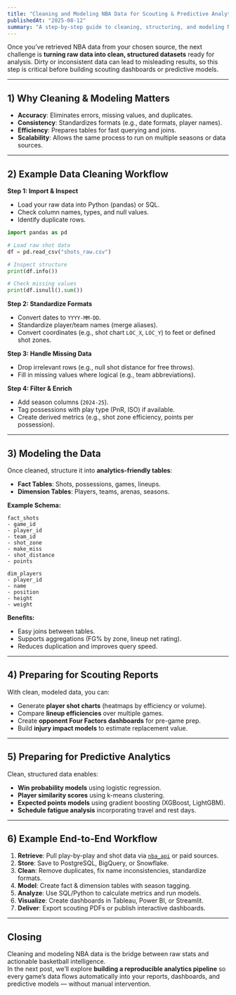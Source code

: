 ```yaml
---
title: "Cleaning and Modeling NBA Data for Scouting & Predictive Analytics"
publishedAt: "2025-08-12"
summary: "A step-by-step guide to cleaning, structuring, and modeling NBA data to prepare it for scouting reports, advanced metrics, and predictive models."
---
```


Once you’ve retrieved NBA data from your chosen source, the next challenge is **turning raw data into clean, structured datasets** ready for analysis. Dirty or inconsistent data can lead to misleading results, so this step is critical before building scouting dashboards or predictive models.

---

## 1) Why Cleaning & Modeling Matters

- **Accuracy**: Eliminates errors, missing values, and duplicates.
- **Consistency**: Standardizes formats (e.g., date formats, player names).
- **Efficiency**: Prepares tables for fast querying and joins.
- **Scalability**: Allows the same process to run on multiple seasons or data sources.

---

## 2) Example Data Cleaning Workflow

**Step 1: Import & Inspect**
- Load your raw data into Python (pandas) or SQL.
- Check column names, types, and null values.
- Identify duplicate rows.

```python
import pandas as pd

# Load raw shot data
df = pd.read_csv("shots_raw.csv")

# Inspect structure
print(df.info())

# Check missing values
print(df.isnull().sum())
```

**Step 2: Standardize Formats**
- Convert dates to `YYYY-MM-DD`.
- Standardize player/team names (merge aliases).
- Convert coordinates (e.g., shot chart `LOC_X`, `LOC_Y`) to feet or defined shot zones.

**Step 3: Handle Missing Data**
- Drop irrelevant rows (e.g., null shot distance for free throws).
- Fill in missing values where logical (e.g., team abbreviations).

**Step 4: Filter & Enrich**
- Add season columns (`2024-25`).
- Tag possessions with play type (PnR, ISO) if available.
- Create derived metrics (e.g., shot zone efficiency, points per possession).

---

## 3) Modeling the Data

Once cleaned, structure it into **analytics-friendly tables**:

- **Fact Tables**: Shots, possessions, games, lineups.
- **Dimension Tables**: Players, teams, arenas, seasons.

**Example Schema:**

```
fact_shots
- game_id
- player_id
- team_id
- shot_zone
- make_miss
- shot_distance
- points

dim_players
- player_id
- name
- position
- height
- weight
```

**Benefits:**
- Easy joins between tables.
- Supports aggregations (FG% by zone, lineup net rating).
- Reduces duplication and improves query speed.

---

## 4) Preparing for Scouting Reports

With clean, modeled data, you can:
- Generate **player shot charts** (heatmaps by efficiency or volume).
- Compare **lineup efficiencies** over multiple games.
- Create **opponent Four Factors dashboards** for pre-game prep.
- Build **injury impact models** to estimate replacement value.

---

## 5) Preparing for Predictive Analytics

Clean, structured data enables:
- **Win probability models** using logistic regression.
- **Player similarity scores** using k-means clustering.
- **Expected points models** using gradient boosting (XGBoost, LightGBM).
- **Schedule fatigue analysis** incorporating travel and rest days.

---

## 6) Example End-to-End Workflow

1. **Retrieve**: Pull play-by-play and shot data via [`nba_api`](https://github.com/swar/nba_api) or paid sources.
2. **Store**: Save to PostgreSQL, BigQuery, or Snowflake.
3. **Clean**: Remove duplicates, fix name inconsistencies, standardize formats.
4. **Model**: Create fact & dimension tables with season tagging.
5. **Analyze**: Use SQL/Python to calculate metrics and run models.
6. **Visualize**: Create dashboards in Tableau, Power BI, or Streamlit.
7. **Deliver**: Export scouting PDFs or publish interactive dashboards.

---

## Closing

Cleaning and modeling NBA data is the bridge between raw stats and actionable basketball intelligence.  
In the next post, we’ll explore **building a reproducible analytics pipeline** so every game’s data flows automatically into your reports, dashboards, and predictive models — without manual intervention.
